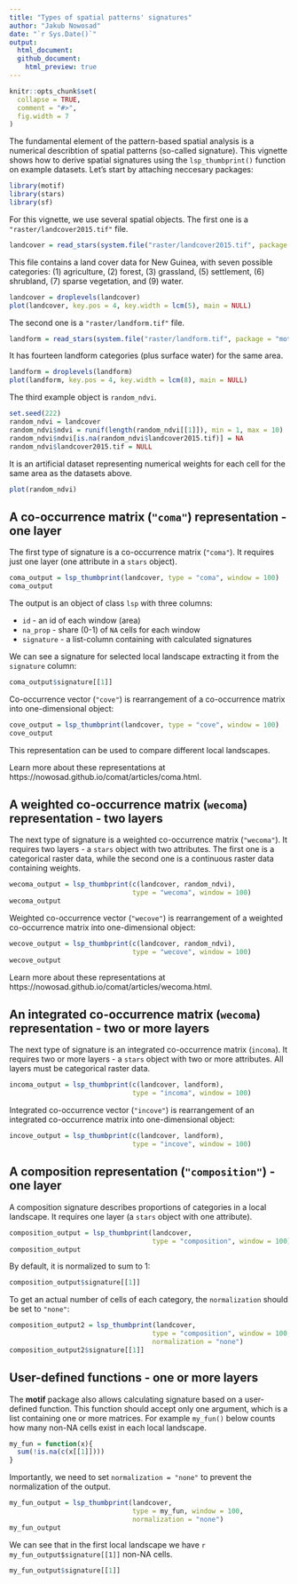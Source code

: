 ```yaml
---
title: "Types of spatial patterns' signatures"
author: "Jakub Nowosad"
date: "`r Sys.Date()`"
output: 
  html_document:
  github_document:
    html_preview: true
---
```


```r
knitr::opts_chunk$set(
  collapse = TRUE,
  comment = "#>",
  fig.width = 7
)
```

The fundamental element of the pattern-based spatial analysis is a numerical describtion of spatial patterns (so-called signature).
This vignette shows how to derive spatial signatures using the `lsp_thumbprint()` function on example datasets.
Let's start by attaching neccesary packages:

```r
library(motif)
library(stars)
library(sf)
```

For this vignette, we use several spatial objects.
The first one is a `"raster/landcover2015.tif"` file.

```r
landcover = read_stars(system.file("raster/landcover2015.tif", package = "motif"))
```

This file contains a land cover data for New Guinea, with seven possible categories: (1) agriculture, (2) forest, (3) grassland, (5) settlement, (6) shrubland, (7) sparse vegetation, and (9) water.

```r
landcover = droplevels(landcover)
plot(landcover, key.pos = 4, key.width = lcm(5), main = NULL)
```

The second one is a `"raster/landform.tif"` file.

```r
landform = read_stars(system.file("raster/landform.tif", package = "motif"))
```

It has fourteen landform categories (plus surface water) for the same area.

```r
landform = droplevels(landform)
plot(landform, key.pos = 4, key.width = lcm(8), main = NULL)
```

The third example object is `random_ndvi`.

```r
set.seed(222)
random_ndvi = landcover
random_ndvi$ndvi = runif(length(random_ndvi[[1]]), min = 1, max = 10)
random_ndvi$ndvi[is.na(random_ndvi$landcover2015.tif)] = NA
random_ndvi$landcover2015.tif = NULL
```

It is an artificial dataset representing numerical weights for each cell for the same area as the datasets above.

```r
plot(random_ndvi)
```

## A co-occurrence matrix (`"coma"`) representation - one layer

The first type of signature is a co-occurrence matrix (`"coma"`).
It requires just one layer (one attribute in a `stars` object).

```r
coma_output = lsp_thumbprint(landcover, type = "coma", window = 100)
coma_output
```

The output is an object of class `lsp` with three columns:

- `id` - an id of each window (area)
- `na_prop` - share (0-1) of `NA` cells for each window
- `signature` - a list-column containing with calculated signatures

We can see a signature for selected local landscape extracting it from the `signature` column: 

```r
coma_output$signature[[1]]
```

Co-occurrence vector (`"cove"`) is rearrangement of a co-occurrence matrix into one-dimensional object:

```r
cove_output = lsp_thumbprint(landcover, type = "cove", window = 100)
cove_output
```

This representation can be used to compare different local landscapes.

Learn more about these representations at https://nowosad.github.io/comat/articles/coma.html.

## A weighted co-occurrence matrix (`wecoma`) representation - two layers

The next type of signature is a weighted co-occurrence matrix (`"wecoma"`).
It requires two layers - a `stars` object with two attributes.
The first one is a categorical raster data, while the second one is a continuous raster data containing weights.

```r
wecoma_output = lsp_thumbprint(c(landcover, random_ndvi), 
                               type = "wecoma", window = 100)
wecoma_output
```

Weighted co-occurrence vector (`"wecove"`) is rearrangement of a weighted co-occurrence matrix into one-dimensional object:

```r
wecove_output = lsp_thumbprint(c(landcover, random_ndvi),
                               type = "wecove", window = 100)
wecove_output
```

Learn more about these representations at https://nowosad.github.io/comat/articles/wecoma.html.

## An integrated co-occurrence matrix (`wecoma`) representation - two or more layers

The next type of signature is an integrated co-occurrence matrix (`incoma`).
It requires two or more layers - a `stars` object with two or more attributes.
All layers must be categorical raster data.

```r
incoma_output = lsp_thumbprint(c(landcover, landform),
                               type = "incoma", window = 100)
```

Integrated co-occurrence vector (`"incove"`) is rearrangement of an integrated co-occurrence matrix into one-dimensional object:

```r
incove_output = lsp_thumbprint(c(landcover, landform),
                               type = "incove", window = 100)
```

<!-- Learn more about these representations at https://nowosad.github.io/comat/articles/incoma.html -->

## A composition representation (`"composition"`) - one layer

A composition signature describes proportions of categories in a local landscape.
It requires one layer (a `stars` object with one attribute).

```r
composition_output = lsp_thumbprint(landcover, 
                                    type = "composition", window = 100)
composition_output
```

By default, it is normalized to sum to 1:

```r
composition_output$signature[[1]]
```

To get an actual number of cells of each category, the `normalization` should be set to `"none"`:

```r
composition_output2 = lsp_thumbprint(landcover, 
                                    type = "composition", window = 100,
                                    normalization = "none")
composition_output2$signature[[1]]
```

## User-defined functions - one or more layers

The **motif** package also allows calculating signature based on a user-defined function.
This function should accept only one argument, which is a list containing one or more matrices.
For example `my_fun()` below counts how many non-NA cells exist in each local landscape.

```r
my_fun = function(x){
  sum(!is.na(c(x[[1]])))
} 
```

Importantly, we need to set `normalization = "none"` to prevent the normalization of the output.

```r
my_fun_output = lsp_thumbprint(landcover, 
                               type = my_fun, window = 100,
                               normalization = "none")
my_fun_output
```

We can see that in the first local landscape we have `r my_fun_output$signature[[1]]` non-NA cells.

```r
my_fun_output$signature[[1]]
```


